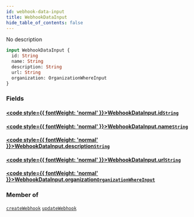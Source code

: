 ```yaml
---
id: webhook-data-input
title: WebhookDataInput
hide_table_of_contents: false
---
```








No description

```graphql
input WebhookDataInput {
  id: String
  name: String
  description: String
  url: String
  organization: OrganizationWhereInput
}
```


### Fields

#### [<code style={{ fontWeight: 'normal' }}>WebhookDataInput.<b>id</b></code>](#)<Bullet />[`String`](/docs/api/scalars/string) <Badge class="secondary" text="scalar"/>
> 
> 

#### [<code style={{ fontWeight: 'normal' }}>WebhookDataInput.<b>name</b></code>](#)<Bullet />[`String`](/docs/api/scalars/string) <Badge class="secondary" text="scalar"/>
> 
> 

#### [<code style={{ fontWeight: 'normal' }}>WebhookDataInput.<b>description</b></code>](#)<Bullet />[`String`](/docs/api/scalars/string) <Badge class="secondary" text="scalar"/>
> 
> 

#### [<code style={{ fontWeight: 'normal' }}>WebhookDataInput.<b>url</b></code>](#)<Bullet />[`String`](/docs/api/scalars/string) <Badge class="secondary" text="scalar"/>
> 
> 

#### [<code style={{ fontWeight: 'normal' }}>WebhookDataInput.<b>organization</b></code>](#)<Bullet />[`OrganizationWhereInput`](/docs/api/inputs/organization-where-input) <Badge class="secondary" text="input"/>
> 
> 



### Member of

[`createWebhook`](/docs/api/mutations/create-webhook)  <Badge class="secondary" text="mutation"/><Bullet />[`updateWebhook`](/docs/api/mutations/update-webhook)  <Badge class="secondary" text="mutation"/>



